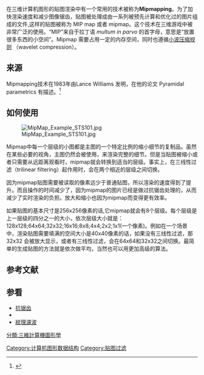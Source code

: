 {{noteTA|G1=IT}}
在三维计算机图形的贴图渲染中有一个常用的技术被称为'''Mipmapping'''。为了加快渲染速度和减少图像锯齿，贴图被处理成由一系列被预先计算和优化过的图片组成的文件,这样的贴图被称为 MIP map 或者 mipmap。这个技术在三维游戏中被非常广泛的使用。“MIP”来自于拉丁语 ''multum in parvo'' 的首字母，意思是“放置很多东西的小空间”。Mipmap 需要占用一定的内存空间，同时也遵循[[小波压缩规则|小波压缩规则]] （wavelet compression）。

==来源==
Mipmapping技术在1983年由Lance Williams 发明，在他的论文 Pyramidal parametrics 有描述。<ref>{{cite web |url=http://staff.cs.psu.ac.th/iew/cs344-481/p1-williams.pdf |title=存档副本 |accessdate=2012-09-25 |deadurl=yes |archiveurl=https://web.archive.org/web/20140414134825/http://staff.cs.psu.ac.th/iew/cs344-481/p1-williams.pdf |archivedate=2014-04-14 }}</ref>

==如何使用==
[[Image:MipMap_Example_STS101.jpg|frame]]

Mipmap中每一个层级的小图都是主图的一个特定比例的缩小细节的复制品。虽然在某些必要的视角，主图仍然会被使用，来渲染完整的细节。但是当贴图被缩小或者只需要从远距离观看时，mipmap就会转换到适当的层级。事实上，在三线性过滤（trilinear filtering）起作用时，会在两个相近的层级之间切换。

因为mipmap贴图需要被读取的像素远少于普通贴图，所以渲染的速度得到了提升。而且操作的时间减少了，因为mipmap的图片已经是做过抗锯齿处理的，从而减少了实时渲染的负担。放大和缩小也因为mipmap而变得更有效率。

如果贴图的基本尺寸是256x256像素的话,它mipmap就会有8个层级。每个层级是上一层级的四分之一的大小，依次层级大小就是：128x128;64x64;32x32;16x16;8x8;4x4;2x2;1x1(一个像素)。例如在一个场景中，渲染贴图需要填满的空间大小是40x40像素的话，如果没有三线性过滤，那32x32 会被放大显示，或者有三线性过滤，会在64x64和32x32之间切换。最简单的生成贴图的方法就是依次做平均，当然也可以用更加高级的算法。

==参考文献==

{{reflist}}

==参看==
*[[抗锯齿|抗锯齿]]
*{{link-en|尺度空間|Scale space}}
*[[紋理濾波|紋理濾波]]

[[Category:计算机图形数据结构|Category:计算机图形数据结构]]
[[Category:贴图过滤|Category:贴图过滤]]
[[分類:三維計算機圖形學|分類:三維計算機圖形學]]